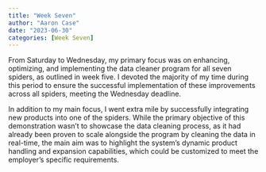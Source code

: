 ```yaml
---
title: "Week Seven"
author: "Aaron Case"
date: "2023-06-30"
categories: [Week Seven]
---
```


From Saturday to Wednesday, my primary focus was on enhancing, optimizing, and implementing the data cleaner program for all seven spiders, as outlined in week five. I devoted the majority of my time during this period to ensure the successful implementation of these improvements across all spiders, meeting the Wednesday deadline.

In addition to my main focus, I went extra mile by successfully integrating new products into one of the spiders. While the primary objective of this demonstration wasn't to showcase the data cleaning process, as it had already been proven to scale alongside the program by cleaning the data in real-time, the main aim was to highlight the system's dynamic product handling and expansion capabilities, which could be customized to meet the employer's specific requirements.
